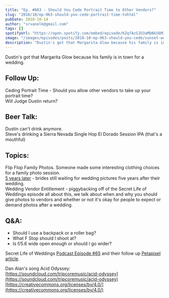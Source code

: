 ```yaml
---
title: "Ep. #063 - Should You Cede Portrait Time to Other Vendors?"
slug: "2018/10/ep-063-should-you-cede-portrait-time-tohtml"
pubDate: 2018-10-14
author: "srvanelk@gmail.com"
tags: []
spotifyUrl: "https://open.spotify.com/embed/episode/6ZqfAzSJU3aMbNkS6M3GfE?utm_source=generator"
image: "/images/episodes/posts/2018-10-ep-063-should-you-cede/sunset-wedding.webp"
description: "Dustin's got that Margarita Glow because his family is in town for a wedding."
---
```


Dustin's got that Margarita Glow because his family is in town for a wedding.

## Follow Up:  
Ceding Portrait Time - Should you allow other vendors to take up your portrait time?  
Will Judge Dustin return?

## Beer Talk:  
Dustin can't drink anymore.  
Steve's drinking a Sierra Nevada Single Hop El Dorado Session IPA (that's a mouthful)

## Topics:  
Flip Flop Family Photos. Someone made some interesting clothing choices for a family photo session.  
[5 years later](http://www.fox46charlotte.com/news/local-news/a-dozen-women-say-wedding-photographer-took-money-memories) - brides still waiting for wedding pictures five years after their wedding.  
Wedding Vendor Entitlement - piggybacking off of the Secret Life of Weddings episode all about this, we talk about when and why you should give photos to vendors and whether or not it's okay for people to expect or demand photos after a wedding.

## Q&A:
- Should I use a backpack or a roller bag?
- What F Stop should I shoot at?
- Is f/5.6 wide open enough or should I go wider?

Secret Life of Weddings [Podcast Episode #65](https://itunes.apple.com/us/podcast/ep-065-weddingvendorentitlement-cheating-fiance-caught/id1288307412?i=1000420873208&mt=2) and their follow up [Petapixel article](https://petapixel.com/2018/10/02/dear-wedding-vendors-photographers-dont-owe-you-images/).

Dan Alan's song Acid Odyssey:  
[https://soundcloud.com/tripcoremusic/acid-odyssey](https://soundcloud.com/tripcoremusic/acid-odyssey)  
[https://creativecommons.org/licenses/by/4.0/](https://creativecommons.org/licenses/by/4.0/)
